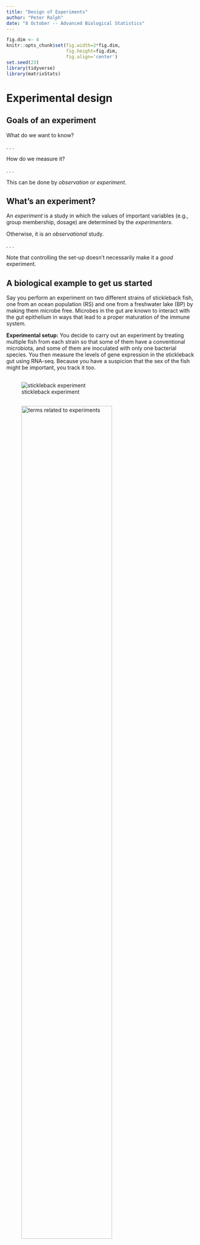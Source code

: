 ```yaml
---
title: "Design of Experiments"
author: "Peter Ralph"
date: "8 October -- Advanced Biological Statistics"
---
```


```r
fig.dim <- 4
knitr::opts_chunk$set(fig.width=2*fig.dim,
                      fig.height=fig.dim,
                      fig.align='center')
set.seed(23)
library(tidyverse)
library(matrixStats)
```


# Experimental design

## Goals of an experiment

What do we want to know?

. . .

How do we measure it?

. . .

This can be done by *observation* or *experiment*.


## What's an experiment?

An *experiment* is a study in which the values of important variables
(e.g., group membership, dosage)
are determined by the *experimenters*.

Otherwise, it is an *observational* study.

. . .

Note that controlling the set-up doesn't necessarily make it a *good* experiment.

## A biological example to get us started

Say you perform an experiment on two different strains of stickleback fish, one from an ocean population (RS) and one from a freshwater lake (BP) by making them microbe free. Microbes in the gut are known to interact with the gut epithelium in ways that lead to a proper maturation of the immune system.

**Experimental setup:** 
You decide to carry out an experiment by treating multiple fish from each strain so that some of them have a conventional microbiota, and some of them are inoculated with only one bacterial species. You then measure the levels of gene expression in the stickleback gut using RNA-seq. Because you have a suspicion that the sex of the fish might be important, you track it too.

<!-- comment this out: use later?
**Getting the data ready to analyze:**
How should the data set be organized to best analyze it? What are the properties of the variables, and why does that matter?
-->

## 

![stickleback experiment](images/stickleback_experiment.jpeg)

##

![terms related to experiments](images/experimental_terms.jpeg){width=75%}

:::{.caption}
from Logan, *Biostatistical Design and Analysis Using R*
:::

## What makes a good study?

- Will we have the *power* to detect the effect of interest?

    * What are the sources of *noise*? 
    * How big do we expect the effect to be?

- How generalizable will the results be?

    * How *representative* is the sample? Of what group?

- What are possible *causal* explanations?

    * What are possible *confounding factors*?


## Considerations

1. Where do the samples come from?
2. Sample size, replication, and balance across groups
3. Controls: setting up good comparisons
4. Randomization!

. . .

For (2), remember that
$$\begin{equation}
    \text{(margin of error)} \propto \frac{\sigma}{\sqrt{n}} .
\end{equation}$$

## 

*Toxoplasma gondii* infection rates and measures of aggregate neuroticism:

::: {.smaller}

::: {.smaller}
```r
tox <- structure(list(country = c("Argentina", "Australia", "Austria", 
    "Belgium", "Brazil", "China", "Croatia", "Czech Rep", "Denmark", 
    "Ethiopia", "France", "Germany", "Hungary", "Indonesia", "Ireland", 
    "Italy"), prevalence = c(52.7, 28, 36, 46.8, 66.9, 24.3, 37.4, 
    26.6, 22, 16.4, 45, 42.7, 58.9, 46.2, 25, 32.6), N18 = c(51.3, 
    48.6, 48.3, 49.6, 53.7, 53.1, 49.3, 51.4, 50.3, 48.8, 52.7, 48.1, 
    53.8, 50, 50.1, 52.6), country = c("Japan", "Netherlands", "Norway", 
    "Peru", "Poland", "South Korea", "Slovenia", "Spain", "Sweden", 
    "Switzerland", "Thailand", "Turkey", "UK", "USA", "Yugoslavia", 
    ""), prevalence = c(12.3, 24.5, 8.6, 32.9, 46.5, 4.3, 30.9, 22.7, 
    12.5, 36.7, 11.2, 46.8, 6.6, 12.3, 66.8, NA), N18 = c(50.7, 48.6, 
    47.4, 48.5, 50.7, 48.4, 50.6, 49.7, 46.3, 47.5, 48.9, 51.4, 50.1, 
    48.1, 51.1, NA)), row.names = c(NA, -16L), class = "data.frame")
knitr::kable(tox)
```
:::

:::

:::{.caption}
Lafferty 2006, *Can the common brain parasite, Toxoplasma gondii, influence human culture?*
:::



# Tidy data

## Rules of thumb for data tidiness

- Store a copy of data in a nonproprietary format, such as plain ASCII text
- Leave an uncorrected file when doing analyses
- Use descriptive names for your data files and variables
- Include a header line with descriptive variable names
- Maintain effective metadata about the data (a README)
- Add new observations to a dataset by *row*
- Add new variables to a dataset by *column*
- A column of data should contain only one data type
- All measurements of the same type should be in the same column

## 

:::{.centered}
images of lab notebooks pasted into an Excel document
:::

## Number of eggs laid by some chickens

::: {.smaller}
```r
x <- cbind(data.frame(breed=c("rhode island red", "white leghorn", "barred rock", "jersey giant", "australorp")),
           matrix(c(5, 6, NA, NA, NA, NA,
                    7, 5, 6, 8,  NA,  NA,
                    3, 2, 4, 4,  3, 4,
                    5, 2, 8, NA, NA, NA,
                    4, NA, NA, NA, NA, NA), byrow=TRUE, nrow=5))
knitr::kable(x)
```
:::

## 

::: {.smaller}
```r
eggs <- na.omit(data.frame(
        breed=rep(x$breed, ncol(x)-1),
        num_eggs=unlist(x[,-1])
     ))
eggs <- eggs[order(match(eggs$breed, x[,1])),]
knitr::kable(eggs)
```
:::


## Exercise

Design a tidy data format for the stickleback experiment:

![stickleback experiment](images/stickleback_experiment.jpeg){width=50%}

## Tools for tidy data

Tidying data is *hard*!

. . .

... and often requires expert input.

. . .

Many common *data wrangling* operations
are made easier by the [tidyverse](https://tidyverse.org).

## The "tidyverse"


- packages that do many of the same things as base functions in R

- designed to do them more "cleanly"

- also includes `ggplot` (for "Grammar of Graphics")

## A tibble is a data frame

![](images/tibble.jpeg)


## A tibble is a data frame

![](images/tibble2.jpeg)

## Key functions in dplyr

- Pick observations by their values with `filter()`.
- Reorder the rows with `arrange()`.
- Pick variables by their names with `select()`.
- Create new variables with functions of existing variables with `mutate()`.
- Collapse many values down to a single summary with `summarise()`.

## `filter()`, `arrange()` and `select()`

```
a1 <- select(airbnb, neighbourhood, price, host_id, beds, bathrooms)
```

```
a2 <- filter(a1, neighbourhood == "Richmond" 
                 | neighbourhood == "Woodlawn"
                 | neighbourhood == "Downtown")
```

```
a3 <- arrange(a2, price, neighbourhood)
```

## `mutate()` and `transmutate()`

Add new variables:
```
mutate(a3,
    price_per_bed = price / beds,
    price_per_bath = price / bathrooms)
```
Or, make an entirely new data frame:
```
transmute(airbnb,
    price = price,
    price_per_bed = price / beds,
    price_per_bath = price / bathrooms)
```

## `group_by()` and `summarize()`

`group_by()` aggregates data by category, e.g.:
```
by_hood <- group_by(a3, neighbourhood)
```
Now, you can calculate *summaries* of other variables *within* each group, e.g.:
```
summarise(by_hood, price = mean(price, na.rm = TRUE))
```

## Your turn

1. Make a data frame only including rooms in the top ten neighbourhoods.
    Then, using only these neighbourhoods...

2. Find the mean `price`, `cleaning_fee`, and ratio of cleaning fee to price, by neighbourhood.

3. Edit your code in (2) to add variables for the 25% and 75% quantile of `price` (use `quantile( )`).

4. Do as in (2) and (3) but splitting by both `neighbourhood` and `room_type`
   (e.g., finding the mean price of private rooms in Woodlawn).

5. Edit your code in (1) to add a new variable giving the number of characters in the `house_rules` (use `nchar( )`).



